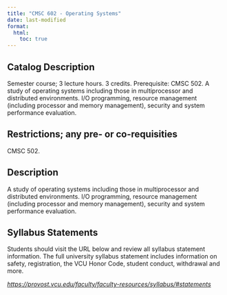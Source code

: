 ```yaml
---
title: "CMSC 602 - Operating Systems"
date: last-modified
format:
  html:
    toc: true
---
```


## Catalog Description

Semester course; 3 lecture hours. 3 credits. Prerequisite: CMSC 502. A study of operating systems including those in multiprocessor and distributed environments. I/O programming, resource management (including processor and memory management), security and system performance evaluation.


## Restrictions; any pre- or co-requisities
 
CMSC 502.

## Description

A study of operating systems including those in multiprocessor and distributed environments. I/O programming, resource management (including processor and memory management), security and system performance evaluation.

## Syllabus Statements

Students should visit the URL below and review all syllabus statement information. The full university syllabus statement includes information on safety, registration, the VCU Honor Code, student conduct, withdrawal and more.

*<https://provost.vcu.edu/faculty/faculty-resources/syllabus/#statements>*


